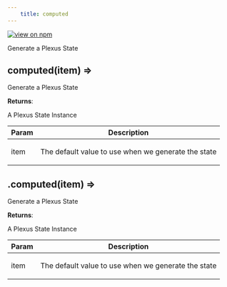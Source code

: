 ```yaml
--- 
	title: computed 
--- 
```


[![view on npm](http://img.shields.io/npm/v/@plexusjs/core.svg)](https://www.npmjs.org/package/@plexusjs/core)

Generate a Plexus State

<a name="computed"></a>

## computed(item) ⇒
<p>Generate a Plexus State</p>

**Returns**: <p>A Plexus State Instance</p>  

| Param | Description |
| --- | --- |
| item | <p>The default value to use when we generate the state</p> |

<a name="Scope+computed"></a>

## .computed(item) ⇒
<p>Generate a Plexus State</p>

**Returns**: <p>A Plexus State Instance</p>  

| Param | Description |
| --- | --- |
| item | <p>The default value to use when we generate the state</p> |

